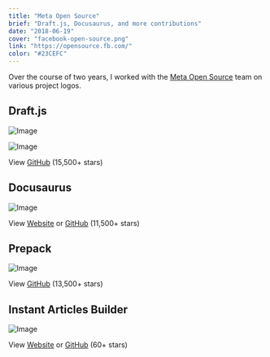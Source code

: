 ```yaml
---
title: "Meta Open Source"
brief: "Draft.js, Docusaurus, and more contributions"
date: "2018-06-19"
cover: "facebook-open-source.png"
link: "https://opensource.fb.com/"
color: "#23CEFC"
---
```


Over the course of two years, I worked with the <a href="https://opensource.facebook.com/">Meta Open Source</a> team on various project logos.

## Draft.js

![Image](@/images/projects/facebook-open-source/draftjs-logo-no-background-black.svg)

![Image](@/images/projects/facebook-open-source/draftjs-logo-1-01.png)

View <a href="https://github.com/facebook/draft-js">GitHub</a> (15,500+ stars)

## Docusaurus

![Image](@/images/projects/facebook-open-source/docusaurus-jh-square.png)

View <a href="https://docusaurus.io/">Website</a> or <a href="https://github.com/facebook/docusaurus">GitHub</a> (11,500+ stars)

## Prepack

![Image](@/images/projects/facebook-open-source/prepack-logo-1.png)

View <a href="https://github.com/facebook/prepack">GitHub</a> (13,500+ stars)

## Instant Articles Builder

![Image](@/images/projects/facebook-open-source/iabuilder-logo-masters_iabuilder-logo-background-blue.png)

View <a href="https://facebook.github.io/instant-articles-builder/">Website</a> or <a href="https://github.com/facebook/instant-articles-builder">GitHub</a> (60+ stars)
